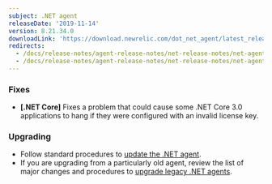```yaml
---
subject: .NET agent
releaseDate: '2019-11-14'
version: 8.21.34.0
downloadLink: 'https://download.newrelic.com/dot_net_agent/latest_release'
redirects:
  - /docs/release-notes/agent-release-notes/net-release-notes/net-agent-821xxx0
  - /docs/release-notes/agent-release-notes/net-release-notes/net-agent-821320
---
```


### Fixes

* **\[.NET Core]** Fixes a problem that could cause some .NET Core 3.0 applications to hang if they were configured with an invalid license key.

### Upgrading

* Follow standard procedures to [update the .NET agent](/docs/agents/net-agent/installation-configuration/update-net-agent).
* If you are upgrading from a particularly old agent, review the list of major changes and procedures to [upgrade legacy .NET agents](/docs/agents/net-agent/troubleshooting/upgrade-legacy-net-agents).
